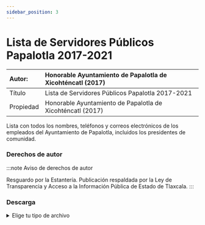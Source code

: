 ```yaml
---
sidebar_position: 3
---
```

# Lista de Servidores Públicos Papalotla 2017-2021

|Autor:| Honorable Ayuntamiento de Papalotla de Xicohténcatl (2017) |
|:--|:--|
|Título|Lista de Servidores Públicos Papalotla 2017-2021|
|Propiedad|Honorable Ayuntamiento de Papalotla de Xicohténcatl (2017)|

Lista con todos los nombres, teléfonos y correos electrónicos de los empleados del Ayuntamiento de Papalotla, incluidos los presidentes de comunidad.


### Derechos de autor
    
:::note Aviso de derechos de autor

Resguardo por la Estantería. Publicación respaldada por la Ley de Transparencia y Acceso a la Información Pública de
Estado de Tlaxcala.
:::

### Descarga
<details>
  <summary>Elige tu tipo de archivo</summary>
    <div>
        <a href="https://estanteriablobserver.blob.core.windows.net/documentos-publicos/Lista-Servidores.Publicos-2017.pdf"> 📥 Lista de Servidores Públicos Papalotla 2017-2021 (PDF)</a>
        </div>      
</details>
